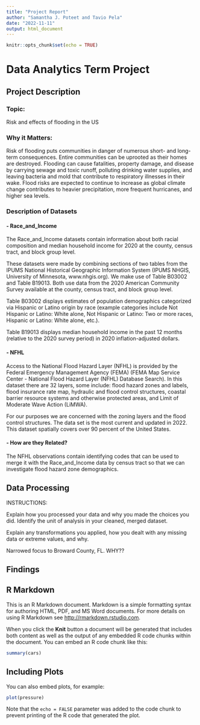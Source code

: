 ```yaml
---
title: "Project Report"
author: "Samantha J. Poteet and Tavio Pela"
date: "2022-11-11"
output: html_document
---
```


```r
knitr::opts_chunk$set(echo = TRUE)
```

# Data Analytics Term Project

## Project Description

### Topic:

Risk and effects of flooding in the US

### Why it Matters:

Risk of flooding puts communities in danger of numerous short- and long-term consequences. Entire communities can be uprooted as their homes are destroyed. Flooding can cause fatalities, property damage, and disease by carrying sewage and toxic runoff, polluting drinking water supplies, and leaving bacteria and mold that contribute to respiratory illnesses in their wake. Flood risks are expected to continue to increase as global climate change contributes to heavier precipitation, more frequent hurricanes, and higher sea levels.

### Description of Datasets


#### - Race_and_Income

The Race_and_Income datasets contain information about both racial composition and median household income for 2020 at the county, census tract, and block group level.

These datasets were made by combining sections of two tables from the IPUMS National Historical Geographic Information System (IPUMS NHGIS, University of Minnesota, www.nhgis.org). We make use of Table B03002 and Table B19013. Both use data from the 2020 American Community Survey available at the county, census tract, and block group level.

Table B03002 displays estimates of population demographics categorized via Hispanic or Latino origin by race (example categories include Not Hispanic or Latino: White alone, Not Hispanic or Latino: Two or more races, Hispanic or Latino: White alone, etc.).

Table B19013 displays median household income in the past 12 months (relative to the 2020 survey period) in 2020 inflation-adjusted dollars.


#### - NFHL

Access to the National Flood Hazard Layer (NFHL) is provided by the Federal Emergency Management Agency (FEMA) (FEMA Map Service Center - National Flood Hazard Layer (NFHL) Database Search). In this dataset there are 32 layers, some include: flood hazard zones and labels, flood insurance rate map, hydraulic and flood control structures, coastal barrier resource systems and otherwise protected areas, and Limit of Moderate Wave Action (LiMWA).

For our purposes we are concerned with the zoning layers and the flood control structures. The data set is the most current and updated in 2022. This dataset spatially covers over 90 percent of the United States.


#### - How are they Related?

The NFHL observations contain identifying codes that can be used to merge it with the Race_and_Income data by census tract so that we can investigate flood hazard zone demographics.

## Data Processing

INSTRUCTIONS:

Explain how you processed your data and why you made the choices you did. Identify the unit of analysis in your cleaned, merged dataset.

Explain any transformations you applied, how you dealt with any missing data or extreme values, and why.






Narrowed focus to Broward County, FL.  WHY??







## Findings







## R Markdown

This is an R Markdown document. Markdown is a simple formatting syntax for authoring HTML, PDF, and MS Word documents. For more details on using R Markdown see <http://rmarkdown.rstudio.com>.

When you click the **Knit** button a document will be generated that includes both content as well as the output of any embedded R code chunks within the document. You can embed an R code chunk like this:

```r
summary(cars)
```

## Including Plots

You can also embed plots, for example:

```r
plot(pressure)
```

Note that the `echo = FALSE` parameter was added to the code chunk to prevent printing of the R code that generated the plot.




```r

```

